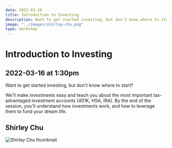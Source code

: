 ```yaml
---
date: 2022-03-16
title: Introduction to Investing
description: Want to get started investing, but don't know where to start?
image: "../images/shirley-chu.png"
type: workshop
---
```


# Introduction to Investing

## 2022-03-16 at 1:30pm

Want to get started investing, but don't know where to start?

We'll make investments easy and teach you about the most important tax-advantaged investment accounts (401K, HSA, IRA). By the end of the session, you'll understand how investments work, and how to leverage them to fund your dream life.

## Shirley Chu

![Shirley Chu thumbnail](../images/shirley-chu.png)
